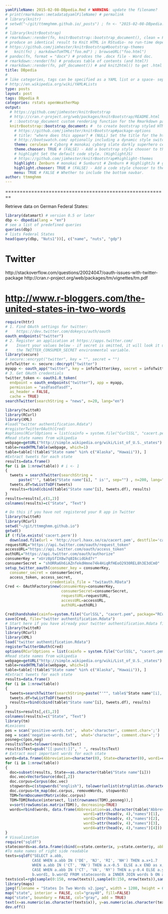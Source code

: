 ```yaml
---
yamlFileName: 2015-02-08-DBpedia.Rmd # WARNING: update the filename?
# print(rmarkdown::metadata$yamlFileName) # permalink
# library(knitr)
# setwd("~/git/ttmmghmm.github.io/_posts") ; fn <- "2015-02-08-DBpedia.Rmd" ; knit(fn)  # to get the .md file 
#
# library(knitrBootstrap)
# rmarkdown::render(fn, knitrBootstrap::bootstrap_document(), clean = FALSE) # no md?
# produce an identical result to Knit HTML in RStudio- no run-time dependency on RStudio
# https://github.com/jimhester/knitrBootstrap#bootstrap-themes
#   knit(fn) ; markdownToHTML("foo.md") ; browseURL("foo.html")
# pandoc(fn, format = "docx") # prodces the .docx file - Word doc.
# rmarkdown::render(fn) # produces table of contents (and html?)
# rmarkdown::render(fn, pdf_document()) # and knit2html() to get .html from .md
title: DBpedia
#
# like categories, tags can be specified as a YAML list or a space- separated string.
# http://en.wikipedia.org/wiki/YAML#Lists
type: posts
layout: post
tags: DBpedia R 
categories: rstats openWeatherMap
output:
  # https://github.com/jimhester/knitrBootstrap
  # http://cran.r-project.org/web/packages/knitrBootstrap/README.html
  # ::bootstrap_document custom rendering function for the Rmarkdown package.
  knitrBootstrap::bootstrap_document: #  to create bootstrap styled HTML reports - not .md
    # https://github.com/jimhester/knitrBootstrap#package-options
    # title: "where does this appear? # (NULL) Set the title for the html document
    # http://bootswatch.com/ optionally including a dynamic style switch.
    theme: cerulean # Cyborg # monokai cyborg slate darkly superhero cerulean 
    theme.chooser: TRUE # (FALSE) - Add a bootstrap style chooser to the page.
    # highlight Set the default code style. (HighlightJS)
    # https://github.com/jimhester/knitrBootstrap#highlight-themes
    highlight: Zenburn # monokai # Sunburst # Zenburn # HighlightJs # google code 
    highlight.chooser: TRUE # (FALSE) - Add a code style chooser to the page.
    menu: TRUE # FALSE # Whether to include the bottom navbar.
author: ttmmghmm
---
```


========================================================

Retrieve data on German Federal States:
```r
library(datamart) # version 0.5 or later
dbp <- dbpedia(lang = "en")
# see a list of predefined queries
queries(dbp)
# lists Federal States
head(query(dbp, "Nuts1"))[, c("name", "nuts", "gdp")
```


# Twitter
http://stackoverflow.com/questions/20024047/oauth-issues-with-twitter-package
http://cran.r-project.org/web/packages/tm/vignettes/tm.pdf


# <http://www.r-bloggers.com/the-united-states-in-two-words>

```r
require(httr)
# 1. Find OAuth settings for twitter:
#    https://dev.twitter.com/dokeycs/auth/oauth
oauth_endpoints("twitter")
# 2. Register an application at https://apps.twitter.com/
#    Insert your values below - if secret is omitted, it will look it up in
#    the TWITTER_CONSUMER_SECRET environmental variable.
library(secure)
# secure::encrypt("twitter", key = "", secret = "")
infoTwitter <- secure::decrypt("twitter")
myapp <- oauth_app("twitter", key = infoTwitter$key, secret = infoTwitter$secret)
# 3. Get OAuth credentials
twitter_token <- oauth1.0_token(
  endpoint = oauth_endpoints("twitter"), app = myapp,
  permission = "asdfasdfasdf", 
  as_header = FALSE,
  cache = TRUE)
searchTwitter(searchString = "news", n=20, lang="en")
```

```r
library(twitteR)
library(RCurl)
library(XML)
#load("twitter authentification.Rdata")
#registerTwitterOAuth(Cred)
#options(RCurlOptions = list(cainfo = system.file("CurlSSL", "cacert.pem", package = "RCurl")))
#Read state names from wikipedia
webpage=getURL("http://simple.wikipedia.org/wiki/List_of_U.S._states")
table=readHTMLTable(webpage, which=1)
table=table[!(table$"State name" %in% c("Alaska", "Hawaii")), ]
#Extract tweets for each state
results=data.frame()
for (i in 1:nrow(table)) # i <- 1
{
  tweets = searchTwitter(searchString =
      paste("'", table$"State name"[i], " is'", sep="") , n=200, lang="en")
  tweets.df=twListToDF(tweets)
  results=rbind(cbind(table$"State name"[i], tweets.df), results)
}
results=results[,c(1,2)]
colnames(results)=c("State", "Text")

```


```r
# Do this if you have not registered your R app in Twitter
library(twitteR)
library(RCurl)
setwd("~/git/ttmmghmm.github.io")
getwd()
if (!file.exists('cacert.perm'))
  download.file(url = 'http://curl.haxx.se/ca/cacert.pem', destfile='cacert.perm')
requestURL="https://api.twitter.com/oauth/request_token"
accessURL="https://api.twitter.com/oauth/access_token"
authURL="https://api.twitter.com/oauth/authorize"
consumerKey = "xUrz8pSfIX8w7q8I6cidGkd7r"
consumerSecret = "shORRa6h6iAZnfekdHmne74k4HiqRfHEoO2930REL8h3E3dCmO"
setup_twitter_oauth(consumer_key = consumerKey, 
  consumer_secret = consumerSecret, 
  access_token, access_secret,
                    credentials_file = "twitauth.RData")
Cred <- OAuthFactory$new(consumerKey=consumerKey,
                         consumerSecret=consumerSecret,
                         requestURL=requestURL,
                         accessURL=accessURL,
                         authURL=authURL)

Cred$handshake(cainfo=system.file("CurlSSL", "cacert.pem", package="RCurl"))
save(Cred, file="twitter authentification.Rdata")
# Start here if you have already your twitter authentification.Rdata file
library(twitteR)
library(RCurl)
library(XML)
load("twitter authentification.Rdata")
registerTwitterOAuth(Cred)
options(RCurlOptions = list(cainfo = system.file("CurlSSL", "cacert.pem", package = "RCurl")))
#Read state names from wikipedia
webpage=getURL("http://simple.wikipedia.org/wiki/List_of_U.S._states")
table=readHTMLTable(webpage, which=1)
table=table[!(table$"State name" %in% c("Alaska", "Hawaii")), ]
#Extract tweets for each state
results=data.frame()
for (i in 1:nrow(table))
{
  tweets=searchTwitter(searchString=paste("'"", table$"State name"[i], " is"'",sep=""), n=200, lang="en")
  tweets.df=twListToDF(tweets)
  results=rbind(cbind(table$"State name"[i], tweets.df), results)
}
results=results[,c(1,2)]
colnames(results)=c("State", "Text")
library(tm)
#Lexicons
pos = scan('positive-words.txt',  what='character', comment.char=';')
neg = scan('negative-words.txt',  what='character', comment.char=';')
posneg=c(pos,neg)
results$Text=tolower(results$Text)
results$Text=gsub("[[:punct:]]", " ", results$Text)
# Extract most important words for each state
words=data.frame(Abbreviation=character(0), State=character(0), word1=character(0), word2=character(0), word3=character(0), word4=character(0))
for (i in 1:nrow(table))
{
  doc=subset(results, State==as.character(table$"State name"[i]))
  doc.vec=VectorSource(doc[,2])
  doc.corpus=Corpus(doc.vec)
  stopwords=c(stopwords("english"), tolower(unlist(strsplit(as.character(table$"State name"), " "))), "like")
  doc.corpus=tm_map(doc.corpus, removeWords, stopwords)
  TDM=TermDocumentMatrix(doc.corpus)
  TDM=TDM[Reduce(intersect, list(rownames(TDM),posneg)),]
  v=sort(rowSums(as.matrix(TDM)), decreasing=TRUE)
  words=rbind(words, data.frame(Abbreviation=as.character(table$"Abbreviation"[i]), State=as.character(table$"State name"[i]),
                                   word1=attr(head(v, 4),"names")[1],
                                   word2=attr(head(v, 4),"names")[2],
                                   word3=attr(head(v, 4),"names")[3],
                                   word4=attr(head(v, 4),"names")[4]))
}
# Visualization
require("sqldf")
statecoords=as.data.frame(cbind(x=state.center$x, y=state.center$y, abb=state.abb))
#To make names of right side readable
texts=sqldf("SELECT a.abb,
            CASE WHEN a.abb IN ('DE', 'NJ', 'RI', 'NH') THEN a.x+1.7
            WHEN a.abb IN ('CT', 'MA') THEN a.x-0.5  ELSE a.x END as x,
            CASE WHEN a.abb IN ('CT', 'VA', 'NY') THEN a.y-0.4 ELSE a.y END as y,
            b.word1, b.word2 FROM statecoords a INNER JOIN words b ON a.abb=b.Abbreviation")
texts$col=rgb(sample(0:150, nrow(texts)),sample(0:150, nrow(texts)),sample(0:150, nrow(texts)),max=255)
library(maps)
jpeg(filename = "States In Two Words v2.jpeg", width = 1200, height = 600, quality = 100)
map("state", interior = FALSE, col="gray40", fill=FALSE)
map("state", boundary = FALSE, col="gray", add = TRUE)
text(x=as.numeric(as.character(texts$x)), y=as.numeric(as.character(texts$y)), apply(texts[,4:5] , 1 , paste , collapse = "n" ), cex=1, family="Humor Sans", col=texts$col)
dev.off()
```

